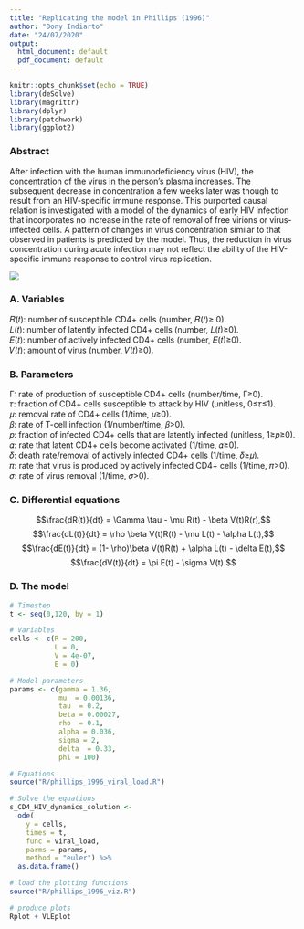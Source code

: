 ```yaml
---
title: "Replicating the model in Phillips (1996)"
author: "Dony Indiarto"
date: "24/07/2020"
output:
  html_document: default
  pdf_document: default
---
```


```r
knitr::opts_chunk$set(echo = TRUE)
library(deSolve)
library(magrittr)
library(dplyr)
library(patchwork)
library(ggplot2)
```

### Abstract

After infection with the human immunodeficiency virus (HIV), the concentration of the virus in the person's plasma increases. The subsequent decrease in concentration a few weeks later was though to result from an HIV-specific immune response. This purported causal relation is investigated with a model of the dynamics of early HIV infection that incorporates no increase in the rate of removal of free virions or virus-infected cells. A pattern of changes in virus concentration similar to that observed in patients is predicted by the model. Thus, the reduction in virus concentration during acute infection may not reflect the ability of the HIV-specific immune response to control virus replication.

![](data/phillips1996.PNG)  

### A. Variables

𝑅(𝑡): number of susceptible CD4+ cells (number, 𝑅(𝑡)≥ 0).  
𝐿(𝑡): number of latently infected CD4+ cells (number, 𝐿(𝑡)≥0).  
𝐸(𝑡): number of actively infected CD4+ cells (number, 𝐸(𝑡)≥0).  
𝑉(𝑡): amount of virus (number, 𝑉(𝑡)≥0).  


### B. Parameters

 Γ: rate of production of susceptible CD4+ cells (number/time, Γ≥0).  
𝜏: fraction of CD4+ cells susceptible to attack by HIV (unitless, 0≤𝜏≤1).  
𝜇: removal rate of CD4+ cells (1/time, 𝜇≥0).  
𝛽: rate of T-cell infection (1/number/time, 𝛽>0).  
𝑝: fraction of infected CD4+ cells that are latently infected (unitless, 1≥𝑝≥0). 𝛼: rate that latent CD4+   cells become activated (1/time, 𝛼≥0).  
𝛿: death rate/removal of actively infected CD4+ cells (1/time, 𝛿≥𝜇).  
𝜋: rate that virus is produced by actively infected CD4+ cells (1/time, 𝜋>0).  
𝜎: rate of virus removal (1/time, 𝜎>0).  

### C. Differential equations

$$\frac{dR(t)}{dt} = \Gamma \tau - \mu R(t) - \beta V(t)R(r),$$
$$\frac{dL(t)}{dt} = \rho \beta V(t)R(t) - \mu L(t) - \alpha L(t),$$
$$\frac{dE(t)}{dt} = (1- \rho)\beta V(t)R(t) + \alpha L(t) - \delta E(t),$$
$$\frac{dV(t)}{dt} = \pi E(t) - \sigma V(t).$$

### D. The model

```r
# Timestep
t <- seq(0,120, by = 1)

# Variables
cells <- c(R = 200, 
           L = 0,
           V = 4e-07, 
           E = 0)

# Model parameters
params <- c(gamma = 1.36, 
            mu  = 0.00136, 
            tau  = 0.2, 
            beta = 0.00027,
            rho  = 0.1, 
            alpha = 0.036, 
            sigma = 2,
            delta  = 0.33,
            phi = 100)

# Equations
source("R/phillips_1996_viral_load.R")

# Solve the equations
s_CD4_HIV_dynamics_solution <-
  ode(
    y = cells,
    times = t,
    func = viral_load,
    parms = params,
    method = "euler") %>%
  as.data.frame()

# load the plotting functions
source("R/phillips_1996_viz.R")

# produce plots
Rplot + VLEplot
```

